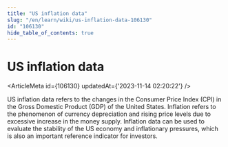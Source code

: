 ```yaml
---
title: "US inflation data"
slug: "/en/learn/wiki/us-inflation-data-106130"
id: "106130"
hide_table_of_contents: true
---
```



# US inflation data

<ArticleMeta id={106130} updatedAt={'2023-11-14 02:20:22'} />
<div className='border-solid border-b border-t-0 my-4 border-[var(--ifm-color-gray-300)]' />

US inflation data refers to the changes in the Consumer Price Index (CPI) in the Gross Domestic Product (GDP) of the United States. Inflation refers to the phenomenon of currency depreciation and rising price levels due to excessive increase in the money supply. Inflation data can be used to evaluate the stability of the US economy and inflationary pressures, which is also an important reference indicator for investors.
